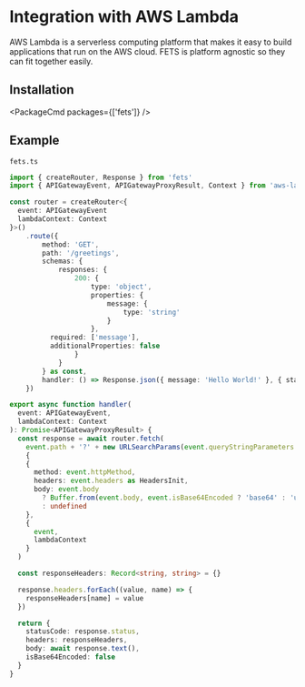 
# Integration with AWS Lambda

AWS Lambda is a serverless computing platform that makes it easy to build applications that run on
the AWS cloud. FETS is platform agnostic so they can fit together easily.

## Installation

<PackageCmd packages={['fets']} />

## Example

`fets.ts`

```ts
import { createRouter, Response } from 'fets'
import { APIGatewayEvent, APIGatewayProxyResult, Context } from 'aws-lambda'

const router = createRouter<{
  event: APIGatewayEvent
  lambdaContext: Context
}>()
    .route({
        method: 'GET',
        path: '/greetings',
        schemas: {
            responses: {
                200: {
                    type: 'object',
                    properties: {
                        message: {
                            type: 'string'
                        }
                    },
          required: ['message'],
          additionalProperties: false
                }
            }
        } as const,
        handler: () => Response.json({ message: 'Hello World!' }, { status: 200 })
    })

export async function handler(
  event: APIGatewayEvent,
  lambdaContext: Context
): Promise<APIGatewayProxyResult> {
  const response = await router.fetch(
    event.path + '?' + new URLSearchParams(event.queryStringParameters as Record<string, string> || {}).toString(),
    {
    {
      method: event.httpMethod,
      headers: event.headers as HeadersInit,
      body: event.body
        ? Buffer.from(event.body, event.isBase64Encoded ? 'base64' : 'utf8')
        : undefined
    },
    {
      event,
      lambdaContext
    }
  )

  const responseHeaders: Record<string, string> = {}

  response.headers.forEach((value, name) => {
    responseHeaders[name] = value
  })

  return {
    statusCode: response.status,
    headers: responseHeaders,
    body: await response.text(),
    isBase64Encoded: false
  }
}
```
